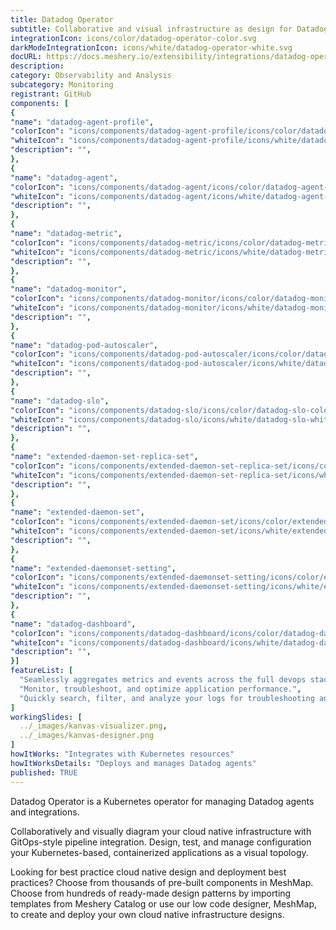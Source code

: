 ```yaml
---
title: Datadog Operator
subtitle: Collaborative and visual infrastructure as design for Datadog Operator
integrationIcon: icons/color/datadog-operator-color.svg
darkModeIntegrationIcon: icons/white/datadog-operator-white.svg
docURL: https://docs.meshery.io/extensibility/integrations/datadog-operator
description: 
category: Observability and Analysis
subcategory: Monitoring
registrant: GitHub
components: [
{
"name": "datadog-agent-profile",
"colorIcon": "icons/components/datadog-agent-profile/icons/color/datadog-agent-profile-color.svg",
"whiteIcon": "icons/components/datadog-agent-profile/icons/white/datadog-agent-profile-white.svg",
"description": "",
},
{
"name": "datadog-agent",
"colorIcon": "icons/components/datadog-agent/icons/color/datadog-agent-color.svg",
"whiteIcon": "icons/components/datadog-agent/icons/white/datadog-agent-white.svg",
"description": "",
},
{
"name": "datadog-metric",
"colorIcon": "icons/components/datadog-metric/icons/color/datadog-metric-color.svg",
"whiteIcon": "icons/components/datadog-metric/icons/white/datadog-metric-white.svg",
"description": "",
},
{
"name": "datadog-monitor",
"colorIcon": "icons/components/datadog-monitor/icons/color/datadog-monitor-color.svg",
"whiteIcon": "icons/components/datadog-monitor/icons/white/datadog-monitor-white.svg",
"description": "",
},
{
"name": "datadog-pod-autoscaler",
"colorIcon": "icons/components/datadog-pod-autoscaler/icons/color/datadog-pod-autoscaler-color.svg",
"whiteIcon": "icons/components/datadog-pod-autoscaler/icons/white/datadog-pod-autoscaler-white.svg",
"description": "",
},
{
"name": "datadog-slo",
"colorIcon": "icons/components/datadog-slo/icons/color/datadog-slo-color.svg",
"whiteIcon": "icons/components/datadog-slo/icons/white/datadog-slo-white.svg",
"description": "",
},
{
"name": "extended-daemon-set-replica-set",
"colorIcon": "icons/components/extended-daemon-set-replica-set/icons/color/extended-daemon-set-replica-set-color.svg",
"whiteIcon": "icons/components/extended-daemon-set-replica-set/icons/white/extended-daemon-set-replica-set-white.svg",
"description": "",
},
{
"name": "extended-daemon-set",
"colorIcon": "icons/components/extended-daemon-set/icons/color/extended-daemon-set-color.svg",
"whiteIcon": "icons/components/extended-daemon-set/icons/white/extended-daemon-set-white.svg",
"description": "",
},
{
"name": "extended-daemonset-setting",
"colorIcon": "icons/components/extended-daemonset-setting/icons/color/extended-daemonset-setting-color.svg",
"whiteIcon": "icons/components/extended-daemonset-setting/icons/white/extended-daemonset-setting-white.svg",
"description": "",
},
{
"name": "datadog-dashboard",
"colorIcon": "icons/components/datadog-dashboard/icons/color/datadog-dashboard-color.svg",
"whiteIcon": "icons/components/datadog-dashboard/icons/white/datadog-dashboard-white.svg",
"description": "",
}]
featureList: [
  "Seamlessly aggregates metrics and events across the full devops stack.",
  "Monitor, troubleshoot, and optimize application performance.",
  "Quickly search, filter, and analyze your logs for troubleshooting and open-ended exploration of your data."
]
workingSlides: [
  ../_images/kanvas-visualizer.png,
  ../_images/kanvas-designer.png
]
howItWorks: "Integrates with Kubernetes resources"
howItWorksDetails: "Deploys and manages Datadog agents"
published: TRUE
---
```


<p>
  Datadog Operator is a Kubernetes operator for managing Datadog agents and
  integrations.
</p>
<p>
  Collaboratively and visually diagram your cloud native infrastructure with
  GitOps-style pipeline integration. Design, test, and manage configuration your
  Kubernetes-based, containerized applications as a visual topology.
</p>
<p>
  Looking for best practice cloud native design and deployment best practices?
  Choose from thousands of pre-built components in MeshMap. Choose from hundreds
  of ready-made design patterns by importing templates from Meshery Catalog or
  use our low code designer, MeshMap, to create and deploy your own cloud native
  infrastructure designs.
</p>
